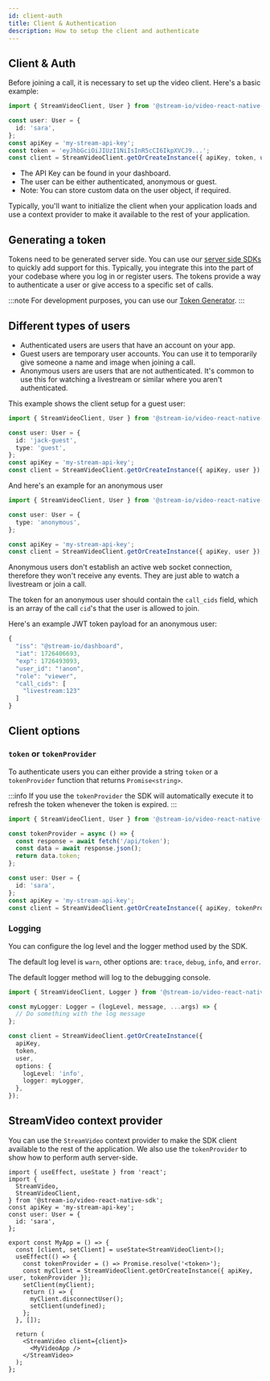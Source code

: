 ```yaml
---
id: client-auth
title: Client & Authentication
description: How to setup the client and authenticate
---
```



## Client & Auth

Before joining a call, it is necessary to set up the video client. Here's a basic example:

```ts
import { StreamVideoClient, User } from '@stream-io/video-react-native-sdk';

const user: User = {
  id: 'sara',
};
const apiKey = 'my-stream-api-key';
const token = 'eyJhbGciOiJIUzI1NiIsInR5cCI6IkpXVCJ9...';
const client = StreamVideoClient.getOrCreateInstance({ apiKey, token, user });
```

- The API Key can be found in your dashboard.
- The user can be either authenticated, anonymous or guest.
- Note: You can store custom data on the user object, if required.

Typically, you'll want to initialize the client when your application loads and use a context provider to make it available to the rest of your application.

## Generating a token

Tokens need to be generated server side. You can use our [server side SDKs](https://getstream.io/video/docs/api/authentication/) to quickly add support for this.
Typically, you integrate this into the part of your codebase where you log in or register users.
The tokens provide a way to authenticate a user or give access to a specific set of calls.

<TokenSnippet sampleApp="meeting" displayStyle="credentials" />

:::note
For development purposes, you can use our [Token Generator](https://getstream.io/chat/docs/token_generator/).
:::

## Different types of users

- Authenticated users are users that have an account on your app.
- Guest users are temporary user accounts. You can use it to temporarily give someone a name and image when joining a call.
- Anonymous users are users that are not authenticated. It's common to use this for watching a livestream or similar where you aren't authenticated.

This example shows the client setup for a guest user:

```ts
import { StreamVideoClient, User } from '@stream-io/video-react-native-sdk';

const user: User = {
  id: 'jack-guest',
  type: 'guest',
};
const apiKey = 'my-stream-api-key';
const client = StreamVideoClient.getOrCreateInstance({ apiKey, user });
```

And here's an example for an anonymous user

```ts
import { StreamVideoClient, User } from '@stream-io/video-react-native-sdk';

const user: User = {
  type: 'anonymous',
};

const apiKey = 'my-stream-api-key';
const client = StreamVideoClient.getOrCreateInstance({ apiKey, user });
```

Anonymous users don't establish an active web socket connection, therefore they won't receive any events. They are just able to watch a livestream or join a call.

The token for an anonymous user should contain the `call_cids` field, which is an array of the call `cid`'s that the user is allowed to join.

Here's an example JWT token payload for an anonymous user:

```ts
{
  "iss": "@stream-io/dashboard",
  "iat": 1726406693,
  "exp": 1726493093,
  "user_id": "!anon",
  "role": "viewer",
  "call_cids": [
    "livestream:123"
  ]
}
```

## Client options

### `token` or `tokenProvider`

To authenticate users you can either provide a string `token` or a `tokenProvider` function that returns `Promise<string>`.

:::info
If you use the `tokenProvider` the SDK will automatically execute it to refresh the token whenever the token is expired.
:::

```typescript
import { StreamVideoClient, User } from '@stream-io/video-react-native-sdk';

const tokenProvider = async () => {
  const response = await fetch('/api/token');
  const data = await response.json();
  return data.token;
};

const user: User = {
  id: 'sara',
};
const apiKey = 'my-stream-api-key';
const client = StreamVideoClient.getOrCreateInstance({ apiKey, tokenProvider, user });
```

### Logging

You can configure the log level and the logger method used by the SDK.

The default log level is `warn`, other options are: `trace`, `debug`, `info`, and `error`.

The default logger method will log to the debugging console.

```ts
import { StreamVideoClient, Logger } from '@stream-io/video-react-native-sdk';

const myLogger: Logger = (logLevel, message, ...args) => {
  // Do something with the log message
};

const client = StreamVideoClient.getOrCreateInstance({
  apiKey,
  token,
  user,
  options: {
    logLevel: 'info',
    logger: myLogger,
  },
});
```

## StreamVideo context provider

You can use the `StreamVideo` context provider to make the SDK client available to the rest of the application. We also use the `tokenProvider` to show how to perform auth server-side.

```tsx
import { useEffect, useState } from 'react';
import {
  StreamVideo,
  StreamVideoClient,
} from '@stream-io/video-react-native-sdk';
const apiKey = 'my-stream-api-key';
const user: User = {
  id: 'sara',
};

export const MyApp = () => {
  const [client, setClient] = useState<StreamVideoClient>();
  useEffect(() => {
    const tokenProvider = () => Promise.resolve('<token>');
    const myClient = StreamVideoClient.getOrCreateInstance({ apiKey, user, tokenProvider });
    setClient(myClient);
    return () => {
      myClient.disconnectUser();
      setClient(undefined);
    };
  }, []);

  return (
    <StreamVideo client={client}>
      <MyVideoApp />
    </StreamVideo>
  );
};
```
